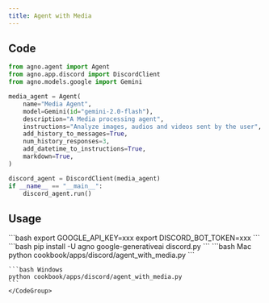 ```yaml
---
title: Agent with Media
---
```


## Code

```python cookbook/apps/discord/agent_with_media.py
from agno.agent import Agent
from agno.app.discord import DiscordClient
from agno.models.google import Gemini

media_agent = Agent(
    name="Media Agent",
    model=Gemini(id="gemini-2.0-flash"),
    description="A Media processing agent",
    instructions="Analyze images, audios and videos sent by the user",
    add_history_to_messages=True,
    num_history_responses=3,
    add_datetime_to_instructions=True,
    markdown=True,
)

discord_agent = DiscordClient(media_agent)
if __name__ == "__main__":
    discord_agent.run()
```

## Usage

<Steps>
  <Snippet file="create-venv-step.mdx" />

  <Step title="Set your API keys">
    ```bash
    export GOOGLE_API_KEY=xxx
    export DISCORD_BOT_TOKEN=xxx
    ```
  </Step>

  <Step title="Install libraries">
    ```bash
    pip install -U agno google-generativeai discord.py
    ```
  </Step>

  <Step title="Run Agent">
    <CodeGroup>
    ```bash Mac
    python cookbook/apps/discord/agent_with_media.py
    ```

    ```bash Windows
    python cookbook/apps/discord/agent_with_media.py
    ```
    </CodeGroup>
  </Step>
</Steps>
